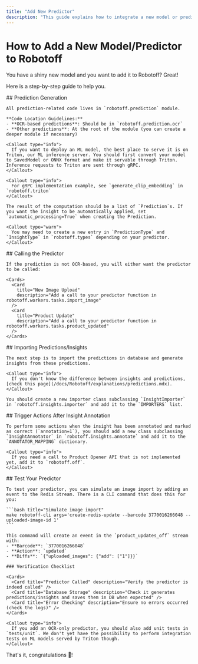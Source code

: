 ```yaml
---
title: "Add New Predictor"
description: "This guide explains how to integrate a new model or predictor into Robotoff. It covers prediction generation, calling the predictor, importing predictions/insights, triggering actions after annotation, and testing your new predictor."
---
```



# How to Add a New Model/Predictor to Robotoff

You have a shiny new model and you want to add it to Robotoff? Great!

Here is a step-by-step guide to help you.

<Steps>
  <Step>
    ## Prediction Generation

    All prediction-related code lives in `robotoff.prediction` module.

    **Code Location Guidelines:**
    - **OCR-based predictions**: Should be in `robotoff.prediction.ocr`
    - **Other predictions**: At the root of the module (you can create a deeper module if necessary)

    <Callout type="info">
      If you want to deploy an ML model, the best place to serve it is on Triton, our ML inference server. You should first convert your model to SavedModel or ONNX format and make it servable through Triton. Inference requests to Triton are sent through gRPC.
    </Callout>

    <Callout type="info">
      For gRPC implementation example, see `generate_clip_embedding` in `robotoff.triton`
    </Callout>

    The result of the computation should be a list of `Prediction`s. If you want the insight to be automatically applied, set `automatic_processing=True` when creating the Prediction. 

    <Callout type="warn">
      You may need to create a new entry in `PredictionType` and `InsightType` in `robotoff.types` depending on your predictor.
    </Callout>
  </Step>

  <Step>
    ## Calling the Predictor

    If the prediction is not OCR-based, you will either want the predictor to be called:

    <Cards>
      <Card 
        title="New Image Upload" 
        description="Add a call to your predictor function in robotoff.workers.tasks.import_image"
      />
      <Card 
        title="Product Update" 
        description="Add a call to your predictor function in robotoff.workers.tasks.product_updated"
      />
    </Cards>
  </Step>

  <Step>
    ## Importing Predictions/Insights

    The next step is to import the predictions in database and generate insights from these predictions. 

    <Callout type="info">
      If you don't know the difference between insights and predictions, [check this page](/docs/Robotoff/explanations/predictions.mdx).
    </Callout>

    You should create a new importer class subclassing `InsightImporter` in `robotoff.insights.importer` and add it to the `IMPORTERS` list.
  </Step>

  <Step>
    ## Trigger Actions After Insight Annotation

    To perform some actions when the insight has been annotated and marked as correct (`annotation=1`), you should add a new class subclassing `InsightAnnotator` in `robotoff.insights.annotate` and add it to the `ANNOTATOR_MAPPING` dictionary.

    <Callout type="info">
      If you need a call to Product Opener API that is not implemented yet, add it to `robotoff.off`.
    </Callout>
  </Step>

  <Step>
    ## Test Your Predictor

    To test your predictor, you can simulate an image import by adding an event to the Redis Stream. There is a CLI command that does this for you:

    ```bash title="Simulate image import"
    make robotoff-cli args='create-redis-update --barcode 3770016266048 --uploaded-image-id 1'
    ```

    This command will create an event in the `product_updates_off` stream with:
    - **Barcode**: `3770016266048`
    - **Action**: `updated`
    - **Diffs**: `{"uploaded_images": {"add": ["1"]}}`

    ### Verification Checklist

    <Cards>
      <Card title="Predictor Called" description="Verify the predictor is indeed called" />
      <Card title="Database Storage" description="Check it generates predictions/insights and saves them in DB when expected" />
      <Card title="Error Checking" description="Ensure no errors occurred (check the logs)" />
    </Cards>

    <Callout type="info">
      If you add an OCR-only predictor, you should also add unit tests in `tests/unit`. We don't yet have the possibility to perform integration tests on ML models served by Triton though.
    </Callout>
  </Step>
</Steps>

<Callout type="success">
  That's it, congratulations 🎉!
</Callout>